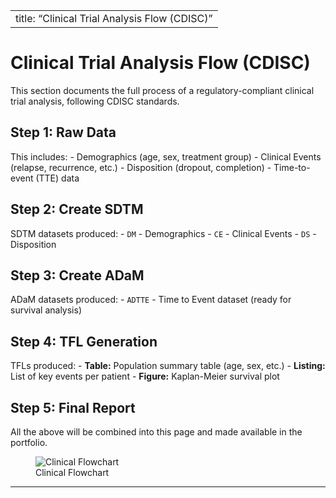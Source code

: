 
---
title: "Clinical Trial Analysis Flow (CDISC)"
---

# Clinical Trial Analysis Flow (CDISC)

This section documents the full process of a regulatory-compliant clinical trial analysis, following CDISC standards.

## Step 1: Raw Data

This includes:
- Demographics (age, sex, treatment group)
- Clinical Events (relapse, recurrence, etc.)
- Disposition (dropout, completion)
- Time-to-event (TTE) data

## Step 2: Create SDTM

SDTM datasets produced:
- `DM` - Demographics
- `CE` - Clinical Events
- `DS` - Disposition

## Step 3: Create ADaM

ADaM datasets produced:
- `ADTTE` - Time to Event dataset (ready for survival analysis)

## Step 4: TFL Generation

TFLs produced:
- **Table:** Population summary table (age, sex, etc.)
- **Listing:** List of key events per patient
- **Figure:** Kaplan-Meier survival plot

## Step 5: Final Report

All the above will be combined into this page and made available in the portfolio.

![Clinical Flowchart](clinical_flowchart.png)

---
